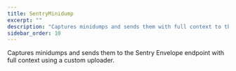 ```yaml
---
title: SentryMinidump
excerpt: ""
description: "Captures minidumps and sends them with full context to the Sentry Envelope endpoint using a custom uploader. (default)"
sidebar_order: 10
---
```


Captures minidumps and sends them to the Sentry Envelope endpoint with full context using a custom uploader.
